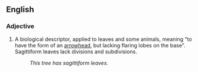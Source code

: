 ==English==

===Adjective===
{{en-adj}}

# A biological descriptor, applied to leaves and some animals, meaning "to have the form of an [[arrowhead]], but lacking flaring lobes on the base". Sagittiform leaves lack divisions and subdivisions.
#: ''This tree has sagittiform leaves.''